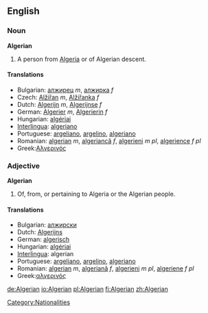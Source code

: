 ==English==

===Noun===
'''Algerian'''

# A person from [[Algeria]] or of Algerian descent.

====Translations====
*Bulgarian: [[алжирец]] ''m'', [[алжирка]] ''f''
*Czech: [[Alžířan]] ''m'', [[Alžířanka]] ''f''
*Dutch: [[Algerijn]] ''m'', [[Algerijnse]] ''f''
*German: [[Algerier]] ''m'', [[Algerierin]] ''f''
*Hungarian: [[algériai]]
*[[Interlingua]]: [[algeriano]]
*Portuguese: [[argeliano]], [[argelino]], [[algeriano]]
*Romanian: [[algerian]] ''m'', [[algeriancă]] ''f'', [[algerieni]] ''m pl'', [[algerience]] ''f pl''
*Greek:[[Αλγερινός]]

===Adjective===
'''Algerian'''

# Of, from, or pertaining to Algeria or the Algerian people.

====Translations====
*Bulgarian: [[алжирски]]
*Dutch: [[Algerijns]]
*German: [[algerisch]]
*Hungarian: [[algériai]]
*[[Interlingua]]: algerian
*Portuguese: [[argeliano]], [[argelino]], [[algeriano]]
*Romanian: [[algerian]] ''m'', [[algeriană]] ''f'', [[algerieni]] ''m pl'', [[algeriene]] ''f pl''
*Greek:[[αλγερινός]]

[[Category:Nationalities]]

[[de:Algerian]]
[[io:Algerian]]
[[pl:Algerian]]
[[fi:Algerian]]
[[zh:Algerian]]